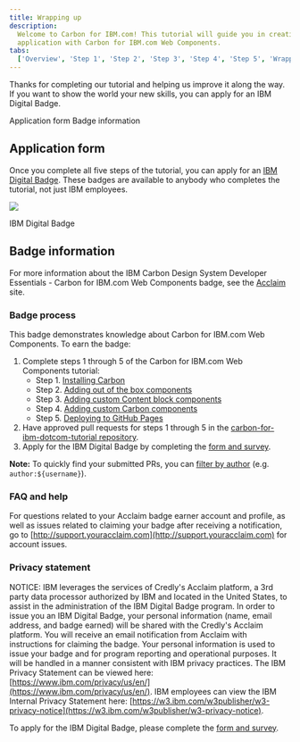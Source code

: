 ```yaml
---
title: Wrapping up
description:
  Welcome to Carbon for IBM.com! This tutorial will guide you in creating an
  application with Carbon for IBM.com Web Components.
tabs:
  ['Overview', 'Step 1', 'Step 2', 'Step 3', 'Step 4', 'Step 5', 'Wrapping up']
---
```


<PageDescription>

Thanks for completing our tutorial and helping us improve it along the way. If
you want to show the world your new skills, you can apply for an IBM Digital
Badge.

</PageDescription>

<AnchorLinks>

<AnchorLink>Application form</AnchorLink>
<AnchorLink>Badge information</AnchorLink>

</AnchorLinks>

## Application form

Once you complete all five steps of the tutorial, you can apply for an
[IBM Digital Badge](https://badges.carbondesignsystem.com). These badges are available to anybody who completes the
tutorial, not just IBM employees.

<Row>
<Column colLg={8}>

![](../../../images/developing/web-components-tutorial/developer_essentials_badge_carbon-for-ibm-dotcom.png)

<Caption>IBM Digital Badge</Caption>

</Column>
</Row>

## Badge information

For more information about the IBM Carbon Design System Developer Essentials -
Carbon for IBM.com Web Components badge, see the [Acclaim](https://www.youracclaim.com/org/ibm/badge/tbd)
site.

### Badge process

This badge demonstrates knowledge about Carbon for IBM.com Web Components. To earn the
badge:

1. Complete steps 1 through 5 of the Carbon for IBM.com Web Components tutorial:
   - Step 1. [Installing Carbon](/developing/web-components-tutorial/step-1)
   - Step 2. [Adding out of the box components](/developing/web-components-tutorial/step-2)
   - Step 3. [Adding custom Content block components](/developing/web-components-tutorial/step-3)
   - Step 4. [Adding custom Carbon components](/developing/web-components-tutorial/step-4)
   - Step 5. [Deploying to GitHub Pages](/developing/web-components-tutorial/step-5)
2. Have approved pull requests for steps 1 through 5 in the
   [carbon-for-ibm-dotcom-tutorial repository](https://github.com/carbon-design-system/carbon-for-ibm-dotcom-tutorial).
3. Apply for the IBM Digital Badge by completing the [form and survey](https://badges.carbondesignsystem.com/).

<InlineNotification>

**Note:** To quickly find your submitted PRs, you can
[filter by author](https://github.com/carbon-design-system/carbon-for-ibm-dotcom-tutorial/pulls?utf8=%E2%9C%93&q=author%3Ausername)
(e.g. `author:${username}`).

</InlineNotification>

### FAQ and help

For questions related to your Acclaim badge earner account and profile, as well
as issues related to claiming your badge after receiving a notification, go to
[http://support.youracclaim.com](http://support.youracclaim.com) for account
issues.

### Privacy statement

NOTICE: IBM leverages the services of Credly's Acclaim platform, a 3rd party
data processor authorized by IBM and located in the United States, to assist in
the administration of the IBM Digital Badge program. In order to issue you an
IBM Digital Badge, your personal information (name, email address, and badge
earned) will be shared with the Credly's Acclaim platform. You will receive an
email notification from Acclaim with instructions for claiming the badge. Your
personal information is used to issue your badge and for program reporting and
operational purposes. It will be handled in a manner consistent with IBM privacy
practices. The IBM Privacy Statement can be viewed here:
[https://www.ibm.com/privacy/us/en/](https://www.ibm.com/privacy/us/en/). IBM
employees can view the IBM Internal Privacy Statement here:
[https://w3.ibm.com/w3publisher/w3-privacy-notice](https://w3.ibm.com/w3publisher/w3-privacy-notice).

To apply for the IBM Digital Badge, please complete the [form and survey](https://badges.carbondesignsystem.com/).
